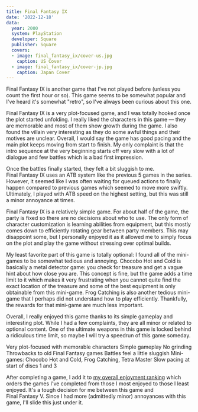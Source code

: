 ```yaml
---
title: Final Fantasy IX
date: '2022-12-18'
data:
  year: 2000
  system: PlayStation
  developer: Square
  publisher: Square
  covers:
  - image: final_fantasy_ix/cover-us.jpg
    caption: US Cover
  - image: final_fantasy_ix/cover-jp.jpg
    caption: Japan Cover
---
```


Final&nbsp;Fantasy&nbsp;IX is another game that I've not played before (unless you count the first hour or so). This
game seems to be somewhat popular and I've heard it's somewhat "retro", so I've always been curious about this one.

<GameHeader />

Final&nbsp;Fantasy&nbsp;IX is a very plot-focused game, and I was totally hooked once the plot started unfolding. I
really liked the characters in this game &mdash; they are memorable and most of them show growth during the game. I also
found the villain very interesting as they do some awful things and their motives are unclear. Overall, I would say the
game has good pacing and the main plot keeps moving from start to finish. My only complaint is that the intro sequence
at the very beginning starts off very slow with a lot of dialogue and few battles which is a bad first impression.

Once the battles finally started, they felt a bit sluggish to me. Final&nbsp;Fantasy&nbsp;IX uses an ATB system like the
previous 5 games in the series. However, it seemed like I was often waiting for queued actions to finally happen
compared to previous games which seemed to move more swiftly. Ultimately, I played with ATB speed on the highest
setting, but this was still a minor annoyance at times.

Final&nbsp;Fantasy&nbsp;IX is a relatively simple game. For about half of the game, the party is fixed so there are no
decisions about who to use. The only form of character customization is learning abilities from equipment, but this
mostly comes down to efficiently rotating gear between party members. This may disappoint some, but I personally enjoyed
it as it allowed me to simply focus on the plot and play the game without stressing over optimal builds.

My least favorite part of this game is totally optional: I found all of the mini-games to be somewhat tedious and
annoying. Chocobo&nbsp;Hot&nbsp;and&nbsp;Cold is basically a metal detector game: you check for treasure and get a vague
hint about how close you are. This concept is fine, but the game adds a time limit to it which makes it very
frustrating when you cannot quite find the exact location of the treasure and some of the best equipment is
only obtainable from this mini-game. Frog&nbsp;Catching is also another tedious mini-game that I perhaps did not
understand how to play efficiently. Thankfully, the rewards for that mini-game are much less important. 

Overall, I really enjoyed this game thanks to its simple gameplay and interesting plot. While I had a few complaints,
they are all minor or related to optional content. One of the ultimate weapons in this game is locked behind a
ridiculous time limit, so maybe I will try a speedrun of this game someday.

<LikedDisliked>
  <LikedList>
    <LikedItem>Very plot-focused with memorable characters</LikedItem>
    <LikedItem>Simple gameplay</LikedItem>
    <LikedItem>No grinding</LikedItem>
    <LikedItem>Throwbacks to old Final&nbsp;Fantasy games</LikedItem>
  </LikedList>
  <DislikedList>
    <DislikedItem>Battles feel a little sluggish</DislikedItem>
    <DislikedItem>Mini-games: Chocobo&nbsp;Hot&nbsp;and&nbsp;Cold, Frog&nbsp;Catching, Tetra&nbsp;Master</DislikedItem>
    <DislikedItem>Slow pacing at start of discs 1 and 3</DislikedItem>
  </DislikedList>
</LikedDisliked>

After completing a game, I add it to [my overall enjoyment ranking](/ranking) which orders the games I've completed from
those I most enjoyed to those I least enjoyed. It's a tough decision for me between this game and
Final&nbsp;Fantasy&nbsp;V. Since I had more (admittedly minor) annoyances with this game, I'll slide this just under it.

<GameRanking game={slug} />
